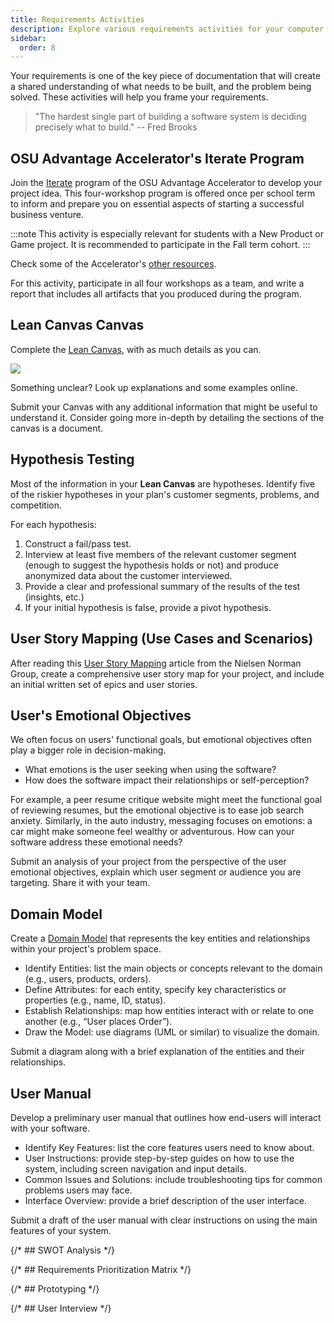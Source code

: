 ```yaml
---
title: Requirements Activities
description: Explore various requirements activities for your computer science capstone project, including Lean Canvas, hypothesis testing, user story mapping, and domain modeling. Enhance your project by addressing user emotional objectives and creating effective user manuals.
sidebar:
  order: 8
---
```



Your requirements is one of the key piece of documentation that will create a shared understanding of what needs to be built, and the problem being solved. These activities will help you frame your requirements.

> "The hardest single part of building a software system is deciding precisely what to build." -- Fred Brooks

## OSU Advantage Accelerator's Iterate Program

<Badge text="Team Activity" variant="note" class="mb-6" />

Join the [Iterate](https://advantage.oregonstate.edu/advantage-accelerator/programs/iterate) program of the OSU Advantage Accelerator to develop your project idea. This four-workshop program is offered once per school term to inform and prepare you on essential aspects of starting a successful business venture.

:::note
This activity is especially relevant for students with a New Product or Game project. It is recommended to participate in the Fall term cohort.
:::

Check some of the Accelerator's [other resources](https://advantage.oregonstate.edu/innovation-impact-program/student-resources).

For this activity, participate in all four workshops as a team, and write a report that includes all artifacts that you produced during the program.

## Lean Canvas Canvas

<Badge text="Team Activity" variant="note" class="mb-6" />

Complete the [Lean Canvas](https://www.leanfoundry.com/tools/lean-canvas), with as much details as you can.

![](../../../assets/lean-canvas.png)

Something unclear? Look up explanations and some examples online.

Submit your Canvas with any additional information that might be useful to understand it. Consider going more in-depth by detailing the sections of the canvas is a document.

## Hypothesis Testing

<Badge text="Team Activity" variant="note" class="mb-6" />

Most of the information in your **Lean Canvas** are hypotheses. Identify five of the riskier hypotheses in your plan's customer segments, problems, and competition. 

For each hypothesis:

1. Construct a fail/pass test.
2. Interview at least five members of the relevant customer segment (enough to suggest the hypothesis holds or not) and produce anonymized data about the customer interviewed.
3. Provide a clear and professional summary of the results of the test (insights, etc.)
4. If your initial hypothesis is false, provide a pivot hypothesis.

## User Story Mapping (Use Cases and Scenarios)

<Badge text="Team Activity" variant="note" class="mb-6" />

After reading this [User Story Mapping](https://www.nngroup.com/articles/user-story-mapping/) article from the Nielsen Norman Group, create a comprehensive user story map for your project, and include an initial written set of epics and user stories.

## User's Emotional Objectives

<Badge text="Individual Activity" variant="success" class="mb-6"/>

We often focus on users' functional goals, but emotional objectives often play a bigger role in decision-making.

- What emotions is the user seeking when using the software?
- How does the software impact their relationships or self-perception?

For example, a peer resume critique website might meet the functional goal of reviewing resumes, but the emotional objective is to ease job search anxiety. Similarly, in the auto industry, messaging focuses on emotions: a car might make someone feel wealthy or adventurous. How can your software address these emotional needs?

Submit an analysis of your project from the perspective of the user emotional objectives, explain which user segment or audience you are targeting. Share it with your team.

## Domain Model

<Badge text="Team Activity" variant="note" class="mb-6" />

Create a [Domain Model](https://simplea.com/Articles/domain-model) that represents the key entities and relationships within your project's problem space.

- Identify Entities: list the main objects or concepts relevant to the domain (e.g., users, products, orders).
- Define Attributes: for each entity, specify key characteristics or properties (e.g., name, ID, status).
- Establish Relationships: map how entities interact with or relate to one another (e.g., “User places Order”).
- Draw the Model: use diagrams (UML or similar) to visualize the domain.

Submit a diagram along with a brief explanation of the entities and their relationships.

## User Manual

<Badge text="Team Activity" variant="note" class="mb-6" />

Develop a preliminary user manual that outlines how end-users will interact with your software.

- Identify Key Features: list the core features users need to know about.
- User Instructions: provide step-by-step guides on how to use the system, including screen navigation and input details.
- Common Issues and Solutions: include troubleshooting tips for common problems users may face.
- Interface Overview: provide a brief description of the user interface.

Submit a draft of the user manual with clear instructions on using the main features of your system.

{/* ## SWOT Analysis */}

{/* ## Requirements Prioritization Matrix */}

{/* ## Prototyping */}

{/* ## User Interview */}
